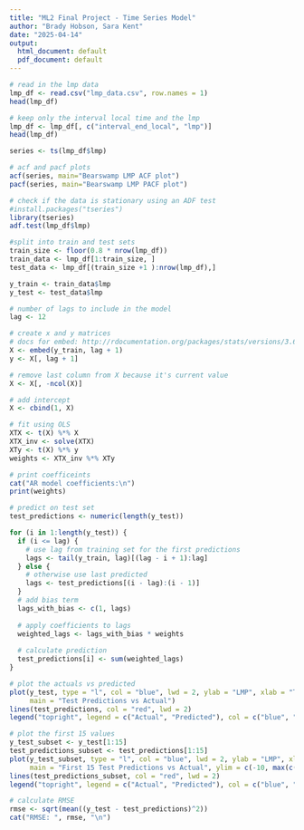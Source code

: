 ```yaml
---
title: "ML2 Final Project - Time Series Model"
author: "Brady Hobson, Sara Kent"
date: "2025-04-14"
output:
  html_document: default
  pdf_document: default
---
```



```r
# read in the lmp data
lmp_df <- read.csv("lmp_data.csv", row.names = 1)
head(lmp_df)
```

```r
# keep only the interval local time and the lmp
lmp_df <- lmp_df[, c("interval_end_local", "lmp")]
head(lmp_df)
```

```r
series <- ts(lmp_df$lmp)

# acf and pacf plots
acf(series, main="Bearswamp LMP ACF plot")
pacf(series, main="Bearswamp LMP PACF plot")
```

``` r
# check if the data is stationary using an ADF test
#install.packages("tseries")
library(tseries)
adf.test(lmp_df$lmp)
```

```r
#split into train and test sets
train_size <- floor(0.8 * nrow(lmp_df))
train_data <- lmp_df[1:train_size, ]
test_data <- lmp_df[(train_size +1 ):nrow(lmp_df),]

y_train <- train_data$lmp
y_test <- test_data$lmp

# number of lags to include in the model
lag <- 12

# create x and y matrices
# docs for embed: http://rdocumentation.org/packages/stats/versions/3.6.2/topics/embed
X <- embed(y_train, lag + 1)
y <- X[, lag + 1] 

# remove last column from X because it's current value
X <- X[, -ncol(X)]

# add intercept
X <- cbind(1, X)

# fit using OLS
XTX <- t(X) %*% X 
XTX_inv <- solve(XTX)
XTy <- t(X) %*% y
weights <- XTX_inv %*% XTy 

# print coefficeints
cat("AR model coefficients:\n")
print(weights)
```

```r
# predict on test set
test_predictions <- numeric(length(y_test))

for (i in 1:length(y_test)) {
  if (i <= lag) {
    # use lag from training set for the first predictions
    lags <- tail(y_train, lag)[(lag - i + 1):lag]
  } else {
    # otherwise use last predicted
    lags <- test_predictions[(i - lag):(i - 1)]
  }
  # add bias term
  lags_with_bias <- c(1, lags)
  
  # apply coefficients to lags
  weighted_lags <- lags_with_bias * weights
  
  # calculate prediction
  test_predictions[i] <- sum(weighted_lags)
}

```

```r
# plot the actuals vs predicted
plot(y_test, type = "l", col = "blue", lwd = 2, ylab = "LMP", xlab = "Time", 
     main = "Test Predictions vs Actual")
lines(test_predictions, col = "red", lwd = 2) 
legend("topright", legend = c("Actual", "Predicted"), col = c("blue", "red"), lty = 1, lwd = 2)

```

```r
# plot the first 15 values
y_test_subset <- y_test[1:15]
test_predictions_subset <- test_predictions[1:15]
plot(y_test_subset, type = "l", col = "blue", lwd = 2, ylab = "LMP", xlab = "Time", 
     main = "First 15 Test Predictions vs Actual", ylim = c(-10, max(c(y_test_subset, test_predictions_subset))))
lines(test_predictions_subset, col = "red", lwd = 2)
legend("topright", legend = c("Actual", "Predicted"), col = c("blue", "red"), lty = 1, lwd = 2)

```

```r
# calculate RMSE
rmse <- sqrt(mean((y_test - test_predictions)^2))
cat("RMSE: ", rmse, "\n")
```